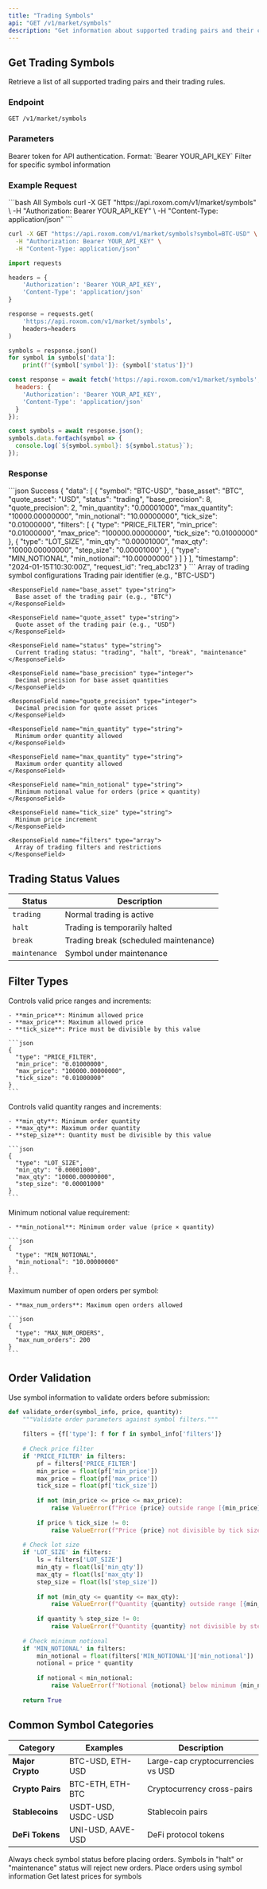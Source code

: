 ```yaml
---
title: "Trading Symbols"
api: "GET /v1/market/symbols"
description: "Get information about supported trading pairs and their configuration"
---
```


## Get Trading Symbols

Retrieve a list of all supported trading pairs and their trading rules.

### Endpoint
```http
GET /v1/market/symbols
```

### Parameters

<ParamField header="Authorization" type="string" required>
  Bearer token for API authentication. Format: `Bearer YOUR_API_KEY`
</ParamField>

<ParamField query="symbol" type="string">
  Filter for specific symbol information
</ParamField>

### Example Request

<RequestExample>
```bash All Symbols
curl -X GET "https://api.roxom.com/v1/market/symbols" \
  -H "Authorization: Bearer YOUR_API_KEY" \
  -H "Content-Type: application/json"
```

```bash Single Symbol
curl -X GET "https://api.roxom.com/v1/market/symbols?symbol=BTC-USD" \
  -H "Authorization: Bearer YOUR_API_KEY" \
  -H "Content-Type: application/json"
```

```python Python
import requests

headers = {
    'Authorization': 'Bearer YOUR_API_KEY',
    'Content-Type': 'application/json'
}

response = requests.get(
    'https://api.roxom.com/v1/market/symbols',
    headers=headers
)

symbols = response.json()
for symbol in symbols['data']:
    print(f"{symbol['symbol']}: {symbol['status']}")
```

```javascript JavaScript
const response = await fetch('https://api.roxom.com/v1/market/symbols', {
  headers: {
    'Authorization': 'Bearer YOUR_API_KEY',
    'Content-Type': 'application/json'
  }
});

const symbols = await response.json();
symbols.data.forEach(symbol => {
  console.log(`${symbol.symbol}: ${symbol.status}`);
});
```
</RequestExample>

### Response

<ResponseExample>
```json Success
{
  "data": [
    {
      "symbol": "BTC-USD",
      "base_asset": "BTC",
      "quote_asset": "USD",
      "status": "trading",
      "base_precision": 8,
      "quote_precision": 2,
      "min_quantity": "0.00001000",
      "max_quantity": "10000.00000000",
      "min_notional": "10.00000000",
      "tick_size": "0.01000000",
      "filters": [
        {
          "type": "PRICE_FILTER",
          "min_price": "0.01000000",
          "max_price": "100000.00000000",
          "tick_size": "0.01000000"
        },
        {
          "type": "LOT_SIZE",
          "min_qty": "0.00001000",
          "max_qty": "10000.00000000",
          "step_size": "0.00001000"
        },
        {
          "type": "MIN_NOTIONAL",
          "min_notional": "10.00000000"
        }
      ]
    }
  ],
  "timestamp": "2024-01-15T10:30:00Z",
  "request_id": "req_abc123"
}
```
</ResponseExample>

<ResponseField name="data" type="array">
  Array of trading symbol configurations

  <Expandable title="Symbol properties">
    <ResponseField name="symbol" type="string">
      Trading pair identifier (e.g., "BTC-USD")
    </ResponseField>
    
    <ResponseField name="base_asset" type="string">
      Base asset of the trading pair (e.g., "BTC")
    </ResponseField>
    
    <ResponseField name="quote_asset" type="string">
      Quote asset of the trading pair (e.g., "USD")
    </ResponseField>
    
    <ResponseField name="status" type="string">
      Current trading status: "trading", "halt", "break", "maintenance"
    </ResponseField>
    
    <ResponseField name="base_precision" type="integer">
      Decimal precision for base asset quantities
    </ResponseField>
    
    <ResponseField name="quote_precision" type="integer">
      Decimal precision for quote asset prices
    </ResponseField>
    
    <ResponseField name="min_quantity" type="string">
      Minimum order quantity allowed
    </ResponseField>
    
    <ResponseField name="max_quantity" type="string">
      Maximum order quantity allowed
    </ResponseField>
    
    <ResponseField name="min_notional" type="string">
      Minimum notional value for orders (price × quantity)
    </ResponseField>
    
    <ResponseField name="tick_size" type="string">
      Minimum price increment
    </ResponseField>
    
    <ResponseField name="filters" type="array">
      Array of trading filters and restrictions
    </ResponseField>
  </Expandable>
</ResponseField>

## Trading Status Values

| Status | Description |
|--------|-------------|
| `trading` | Normal trading is active |
| `halt` | Trading is temporarily halted |
| `break` | Trading break (scheduled maintenance) |
| `maintenance` | Symbol under maintenance |

## Filter Types

<AccordionGroup>
  <Accordion title="PRICE_FILTER">
    Controls valid price ranges and increments:
    
    - **min_price**: Minimum allowed price
    - **max_price**: Maximum allowed price  
    - **tick_size**: Price must be divisible by this value
    
    ```json
    {
      "type": "PRICE_FILTER",
      "min_price": "0.01000000",
      "max_price": "100000.00000000", 
      "tick_size": "0.01000000"
    }
    ```
  </Accordion>

  <Accordion title="LOT_SIZE">
    Controls valid quantity ranges and increments:
    
    - **min_qty**: Minimum order quantity
    - **max_qty**: Maximum order quantity
    - **step_size**: Quantity must be divisible by this value
    
    ```json
    {
      "type": "LOT_SIZE",
      "min_qty": "0.00001000",
      "max_qty": "10000.00000000",
      "step_size": "0.00001000"
    }
    ```
  </Accordion>

  <Accordion title="MIN_NOTIONAL">
    Minimum notional value requirement:
    
    - **min_notional**: Minimum order value (price × quantity)
    
    ```json
    {
      "type": "MIN_NOTIONAL",
      "min_notional": "10.00000000"
    }
    ```
  </Accordion>

  <Accordion title="MAX_NUM_ORDERS">
    Maximum number of open orders per symbol:
    
    - **max_num_orders**: Maximum open orders allowed
    
    ```json
    {
      "type": "MAX_NUM_ORDERS",
      "max_num_orders": 200
    }
    ```
  </Accordion>
</AccordionGroup>

## Order Validation

Use symbol information to validate orders before submission:

```python
def validate_order(symbol_info, price, quantity):
    """Validate order parameters against symbol filters."""
    
    filters = {f['type']: f for f in symbol_info['filters']}
    
    # Check price filter
    if 'PRICE_FILTER' in filters:
        pf = filters['PRICE_FILTER']
        min_price = float(pf['min_price'])
        max_price = float(pf['max_price'])
        tick_size = float(pf['tick_size'])
        
        if not (min_price <= price <= max_price):
            raise ValueError(f"Price {price} outside range [{min_price}, {max_price}]")
            
        if price % tick_size != 0:
            raise ValueError(f"Price {price} not divisible by tick size {tick_size}")
    
    # Check lot size
    if 'LOT_SIZE' in filters:
        ls = filters['LOT_SIZE']
        min_qty = float(ls['min_qty'])
        max_qty = float(ls['max_qty'])
        step_size = float(ls['step_size'])
        
        if not (min_qty <= quantity <= max_qty):
            raise ValueError(f"Quantity {quantity} outside range [{min_qty}, {max_qty}]")
            
        if quantity % step_size != 0:
            raise ValueError(f"Quantity {quantity} not divisible by step size {step_size}")
    
    # Check minimum notional
    if 'MIN_NOTIONAL' in filters:
        min_notional = float(filters['MIN_NOTIONAL']['min_notional'])
        notional = price * quantity
        
        if notional < min_notional:
            raise ValueError(f"Notional {notional} below minimum {min_notional}")
    
    return True
```

## Common Symbol Categories

| Category | Examples | Description |
|----------|----------|-------------|
| **Major Crypto** | BTC-USD, ETH-USD | Large-cap cryptocurrencies vs USD |
| **Crypto Pairs** | BTC-ETH, ETH-BTC | Cryptocurrency cross-pairs |
| **Stablecoins** | USDT-USD, USDC-USD | Stablecoin pairs |
| **DeFi Tokens** | UNI-USD, AAVE-USD | DeFi protocol tokens |

<Tip>
  Always check symbol status before placing orders. Symbols in "halt" or "maintenance" status will reject new orders.
</Tip>

<CardGroup cols={2}>
  <Card
    title="Create Order"
    icon="plus"
    href="/api-reference/orders/create"
  >
    Place orders using symbol information
  </Card>
  <Card
    title="Current Prices"
    icon="dollar-sign"
    href="/api-reference/market-data/prices"
  >
    Get latest prices for symbols
  </Card>
</CardGroup>